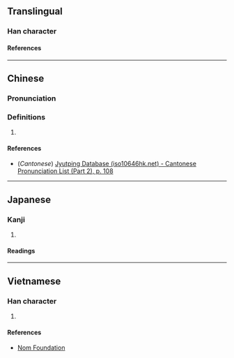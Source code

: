 {{character info/new}}
==Translingual==

===Han character===
{{Han char|rn=61|rad=心|as=08|sn=11|four=|canj=PHLO|ids=⿰忄欣}}

====References====
{{Han ref|kx=0391.150|dkj=10818|dj=0726.020|hdz=42316.050|uh=60DE}}

----

==Chinese==
{{zh-forms}}

===Pronunciation===
{{zh-pron
|m=xīn,wū,wù
|c=jan1
|mc=
|oc=
|cat=
}}

===Definitions===
{{zh-hanzi}}

# {{rfdef|zh}}

====References====
* (''Cantonese'') [http://www.iso10646hk.net/jp/document/download.jsp Jyutping Database (iso10646hk.net) - Cantonese Pronunciation List (Part 2), p. 108]

----

==Japanese==

===Kanji===
{{ja-kanji|grade=|rs=心08}}

# {{rfdef|ja|sort=心08}}

====Readings====
{{ja-readings
|on=きん, こん
|kun=よろこぶ
}}

----

==Vietnamese==

===Han character===
{{vi-readings|rs=心08|reading=hân}}

# {{rfdef|vi|sort=心08}}

====References====
* [http://nomfoundation.org/common/nom_details.php?codepoint=60de Nom Foundation]